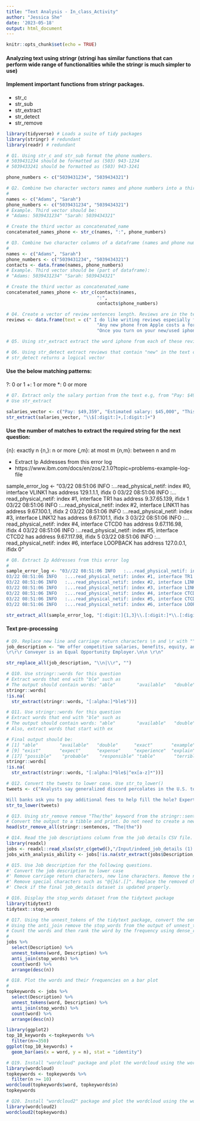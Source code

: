 ```yaml
---
title: "Text Analysis - In_class_Activity"
author: "Jessica She"
date: '2023-05-18'
output: html_document
---
```


```r
knitr::opts_chunk$set(echo = TRUE)
```

#### Analyzing text using stringr (stringi has similar functions that can perform wide range of functionalities while the stringr is much simpler to use)

#### Implement important functions from stringr packages.   
- str_c
- str_sub   
- str_extract   
- str_detect   
- str_remove   

```r
library(tidyverse) # Loads a suite of tidy packages 
library(stringr) # redundant 
library(readr) # redundant 
```



```r
# Q1. Using str_c and str_sub format the phone numbers. 
# 5039431234 should be formatted as (503) 943-1234
# 5039433241 should be formatted as (503) 943-3241

phone_numbers <- c("5039431234", "5039434321")

```


```r
# Q2. Combine two character vectors names and phone numbers into a third vector with a space in between the strings 
# 
names <- c("Adams", "Sarah")
phone_numbers <- c("5039431234", "5039434321")
# Example. Third vector should be:
# "Adams: 5039431234" "Sarah: 5039434321"

# Create the third vector as concatenated_name 
concatenated_names_phone <- str_c(names, ":", phone_numbers)
```


```r
# Q3. Combine two character columns of a dataframe (names and phone numbers) into a third columns or vector with a ": space" in between the strings 
# 
names <- c("Adams", "Sarah")
phone_numbers <- c("5039431234", "5039434321")
contacts <- data.frame(names, phone_numbers)
# Example. Third vector should be (part of dataframe):
# "Adams: 5039431234" "Sarah: 5039434321"

# Create the third vector as concatenated_name 
concatenated_names_phone <- str_c(contacts$names,
                                  ":", 
                                  contacts$phone_numbers)
```

```r
# Q4. Create a vector of review sentences length. Reviews are in the text column 
reviews <- data.frame(text = c(" I do like writing reviews especially for used phones because it helps everyone.",
                                  "Any new phone from Apple costs a fortune",
                                  "Once you turn on your new/used iphone and enable bluetooth and set it next to your old iphone it pretty much transfers all your data"))
```

```r
# Q5. Using str_extract extract the word iphone from each of these reviews

```


```r
# Q6. Using str_detect extract reviews that contain "new" in the text column 
# str_detect returns a logical vector 


```

#### Use the below matching patterns: 
?: 0 or 1
+: 1 or more
*: 0 or more


``` r
# Q7. Extract only the salary portion from the text e.g, from "Pay: $49,359" extract $49,359 
# Use str_extract 

salaries_vector <- c("Pay: $49,359", "Estimated salary: $45,000", "This is a $109,201 paying job")
str_extract(salaries_vector, "\\$[:digit:]+,[:digit:]+")
```


#### Use the number of matches to extract the required string for the next question:

{n}: exactly n
{n,}: n or more
{,m}: at most m
{n,m}: between n and m

- Extract Ip Addresses from this error log 
- https://www.ibm.com/docs/en/zos/2.1.0?topic=problems-example-log-file

sample_error_log <- "03/22 08:51:06 INFO   :...read_physical_netif: index #0, interface VLINK1 has address 129.1.1.1, ifidx 0
03/22 08:51:06 INFO   :...read_physical_netif: index #1, interface TR1 has address 9.37.65.139, ifidx 1
03/22 08:51:06 INFO   :...read_physical_netif: index #2, interface LINK11 has address 9.67.100.1, ifidx 2
03/22 08:51:06 INFO   :...read_physical_netif: index #3, interface LINK12 has address 9.67.101.1, ifidx 3
03/22 08:51:06 INFO   :...read_physical_netif: index #4, interface CTCD0 has address 9.67.116.98, ifidx 4
03/22 08:51:06 INFO   :...read_physical_netif: index #5, interface CTCD2 has address 9.67.117.98, ifidx 5
03/22 08:51:06 INFO   :...read_physical_netif: index #6, interface LOOPBACK has address 127.0.0.1, ifidx 0"


```r
# Q8. Extract Ip Addresses from this error log
# 
sample_error_log <- "03//22 08:51:06 INFO   :...read_physical_netif: index #0, interface VLINK1 has address 129.1.1.1, ifidx 0
03/22 08:51:06 INFO   :...read_physical_netif: index #1, interface TR1 has address 9.37.65.139, ifidx 1
03/22 08:51:06 INFO   :...read_physical_netif: index #2, interface LINK11 has address 9.67.100.1, ifidx 2
03/22 08:51:06 INFO   :...read_physical_netif: index #3, interface LINK12 has address 9.67.101.1, ifidx 3
03/22 08:51:06 INFO   :...read_physical_netif: index #4, interface CTCD0 has address 9.67.116.98, ifidx 4
03/22 08:51:06 INFO   :...read_physical_netif: index #5, interface CTCD2 has address 9.67.117.98, ifidx 5
03/22 08:51:06 INFO   :...read_physical_netif: index #6, interface LOOPBACK has address 127.0.0.1, ifidx 0"

str_extract_all(sample_error_log, "[:digit:]{1,3}\\.[:digit:]*\\.[:digit:]*\\.[digit:]*")

```

#### Text pre-processing 

``` r
# Q9. Replace new line and carriage return characters \n and \r with ""
job_description <- "We offer competitive salaries, benefits, equity, and unlimited PTO. \n
\r\r\r Conveyer is an Equal Opportunity Employer.\n\n \r\n"

str_replace_all(job_description, "\\n|\\r", "")
```



``` r
# Q10. Use stringr::words for this question  
# Extract words that end with "ble" such as 
# The output should contain words: "able"        "available"   "double"      "possible"    "probable"    "responsible" "table" "terrible"    "trouble"
stringr::words[
!is.na(
  str_extract(stringr::words, "[:alpha:]*ble$"))]
```

``` r
# Q11. Use stringr::words for this question 
# Extract words that end with "ble" such as 
# The output should contain words: "able"        "available"   "double"      "possible"    "probable"    "responsible" "table" "terrible"    "trouble"
# Also, extract words that start with ex

# Final output should be: 
# [1] "able"        "available"   "double"      "exact"       "example"     "except"      "excuse"      "exercise"
# [9] "exist"       "expect"      "expense"     "experience"  "explain"     "express"     "extra"       "next"     
# [17] "possible"    "probable"    "responsible" "table"       "terrible"    "trouble" 
stringr::words[
!is.na(
  str_extract(stringr::words, "[:alpha:]*ble$|^ex[a-z]*"))]

```

``` r
# Q12. Convert the tweets to lower case. Use str_to_lower()
tweets <- c("Analysts say generalized discord percolates in the U.S. to a greater degree than the powerful on Wall Street or in Washington might want to admit.", "The collapse of Silicon Valley Bank and Signature Bank is expected to cost the Federal Deposit Insurance Corp.’s fund roughly $22.5 billion, the agency estimates.

Will banks ask you to pay additional fees to help fill the hole? Experts weighed in.")
str_to_lower(tweets)

```

``` r
# Q13. Using str_remove remove "The/the" keyword from the stringr::sentences
# Convert the output to a tibble and print. Do not need to create a new variable out of it. 
head(str_remove_all(stringr::sentences, "The|the"))
```


``` r
# Q14. Read the job descriptions column from the job details CSV file. Read the file into a tibble, "job_details". Extract the jobs that contain keywords,"analysis", and "ability"
library(readxl)
jobs <- readxl::read_xlsx(str_c(getwd(),"/Input/indeed_job_details (1).xlsx"))
jobs_with_analysis_ability <- jobs[!is.na(str_extract(jobs$Description, "analysis|ability")),]
```


``` r
# Q15. Use Job description for the following questions. 
#' Convert the job description to lower case 
#' Remove carriage return characters, new line characters. Remove the numeric information such as salary ($100,000.99), duration (6 months), etc. Other examples that we don’t want: $65,000.00 - $75,000.00
#' Remove special characters such as "@{}&!.[]". Replace the removed characters with a space "".
#' Check if the final job_details dataset is updated properly. 

```

```r
# Q16. Display the stop_words dataset from the tidytext package 
library(tidytext)
tidytext::stop_words
```



``` r
# Q17. Using the unnest_tokens of the tidytext package, convert the sentences to keywords 
# Using the anti_join remove the stop_words from the output of unnest_tokens output 
# Count the words and then rank the word by the frequency using dense_rank function. 
# 
jobs %>%
  select(Description) %>%
  unnest_tokens(word, Description) %>%
  anti_join(stop_words) %>%
  count(word) %>%
  arrange(desc(n))
```



``` r
# Q18. Plot the words and their frequencies on a bar plot 
# 
topkeywords <- jobs %>%
  select(Description) %>%
  unnest_tokens(word, Description) %>%
  anti_join(stop_words) %>%
  count(word) %>%
  arrange(desc(n))

library(ggplot2)
top_10_keywords <-topkeywords %>%
  filter(n>=350)
ggplot(top_10_keywords) +
  geom_bar(aes(x = word, y = n), stat = "identity")
```



``` r
# Q19. Install "wordcloud" package and plot the wordcloud using the wordcloud function. 
library(wordcloud)
topkeywords <- topkeywords %>%
  filter(n >= 10)
wordcloud(topkeywords$word, topkeywords$n)
topkeywords
```



``` r
# Q20. Install "wordcloud2" package and plot the wordcloud using the wordcloud2 function. 
library(wordcloud2)
wordcloud2(topkeywords)

```


